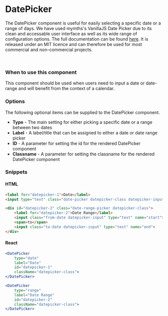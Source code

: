 
<Meta title="Components/Interactions/DatePicker" component={DatePicker} />

# DatePicker

The DatePicker component is useful for easily selecting a specific date or a range of days. We have used mymths's VanillaJS Date Picker due to its clean and accessable user interface as well as its wide range of configuration options. The full documentation can be found <a href="https://mymth.github.io/vanillajs-datepicker/" target="_blank" rel="noopener noreferrer">here</a>. It is released under an MIT licence and can therefore be used for most commercial and non-commercial projects.

<div class="col-12 col-md-3">
    <DatePicker
        type="date"
        label="Date"
        id="datepicker-1"
        className="datepicker-class">
    </DatePicker>
</div>
<br/>
<div class="col-12 col-md-3">
    <DatePicker
        type="range"
        label="Date Range"
        id="datepicker-2"
        className="datepicker-class">
    </DatePicker>
</div>



### When to use this component

This component should be used when users need to input a date or date-range and will benefit from the context of a calendar.

### Options

The following optional items can be supplied to the DatePicker component.

- **Type** - The main setting for either picking a specific date or a range between two dates
- **Label** - A label/title that can be assigned to either a date or date range picker
- **ID** - A parameter for setting the id for the rendered DatePicker component
- **Classname** - A parameter for setting the classname for the rendered DatePicker component

### Snippets

#### HTML
```html
<label for="datepicker-1">Date</label>
<input type="text" class="date-picker datepicker-class datepicker-input" id="datepicker-1">

<div id="datepicker-2" class="date-range-picker datepicker-class">
    <label for="datepicker-2">Date Range</label>
    <input class="from-date datepicker-input" type="text" name="start">
    <span>to</span>
    <input class="to-date datepicker-input" type="text" name="end">
</div>
```

#### React
```jsx
<DatePicker
    type="date"
    label="Date"
    id="datepicker-1"
    className="datepicker-class">
</DatePicker>

<DatePicker
    type="range"
    label="Date Range"
    id="datepicker-2"
    className="datepicker-class">
</DatePicker>
```